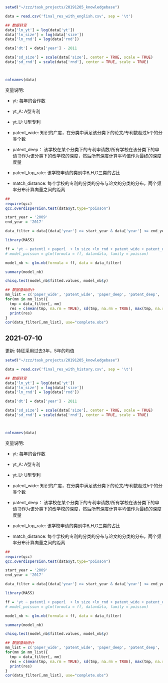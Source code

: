 

```r

setwd("~/zzz/task_projects/20191205_knowledgebase")

data = read.csv('final_res_with_english.csv', sep = '\t')

## 数据转变
data['ln_yt'] = log(data['yt'])
data['ln_size'] = log(data['size'])
data['ln_rnd'] = log(data['rnd'])

data['dt'] = data['year'] - 2011

data['sd_size'] = scale(data['size'], center = TRUE, scale = TRUE)
data['sd_rnd'] = scale(data['rnd'], center = TRUE, scale = TRUE)



colnames(data)
```

变量说明:

- yt: 每年的合作数
- yt_A: A型专利
- yt_U: U型专利
- patent_wide: 知识的广度，在分类中满足该分类下的论文/专利数超过5个的分类个数
- patent_deep： 该学校在某个分类下的专利申请数/所有学校在该分类下的申请书作为该分类下的改学校的深度，然后所有深度计算平均值作为最终的深度度量

- patent_top_rate: 该学校申请的类别中B,H,G三类的占比
- match_distance: 每个学校的专利的分类的分布与论文的分类的分布，两个频率分布计算向量之间的距离


```r
##
require(qcc)
qcc.overdispersion.test(data$yt,type="poisson") 
```


```r
start_year = '2009'
end_year = '2017'

data_filter = data[(data['year'] >= start_year & data['year'] <= end_year),]
```

```r
library(MASS)

ff = 'yt ~ patent1 + paper1  + ln_size +ln_rnd + patent_wide + patent_deep + paper_wide + paper_deep + match_distance + patent_top_rate + dt'
# model_poisson = glm(formula = ff, data=data, family = poisson)

model_nb <- glm.nb(formula = ff, data = data_filter)

summary(model_nb)
```

```r
chisq.test(model_nb$fitted.values, model_nb$y)
```

```r
## 数据基础统计
mm_list = c('paper_wide', 'patent_wide', 'paper_deep', 'patent_deep', 'paper1', 'patent1', 'match_distance', 'sd_size', 'sd_rnd', 'patent_top_rate')
for(mm in mm_list){
  tmp = data_filter[, mm]
  res = c(mean(tmp, na.rm = TRUE), sd(tmp, na.rm = TRUE), max(tmp, na.rm = TRUE), min(tmp, na.rm = TRUE))
  print(res)
}
cor(data_filter[,mm_list], use="complete.obs")
```


## 2021-07-10

更新: 特征采用过去3年，5年的均值


```r

setwd("~/zzz/task_projects/20191205_knowledgebase")

data = read.csv('final_res_with_history.csv', sep = '\t')

## 数据转变
data['ln_yt'] = log(data['yt'])
data['ln_size'] = log(data['size'])
data['ln_rnd'] = log(data['rnd'])

data['dt'] = data['year'] - 2011

data['sd_size'] = scale(data['size'], center = TRUE, scale = TRUE)
data['sd_rnd'] = scale(data['rnd'], center = TRUE, scale = TRUE)



colnames(data)
```

变量说明:

- yt: 每年的合作数
- yt_A: A型专利
- yt_U: U型专利
- patent_wide: 知识的广度，在分类中满足该分类下的论文/专利数超过5个的分类个数
- patent_deep： 该学校在某个分类下的专利申请数/所有学校在该分类下的申请书作为该分类下的改学校的深度，然后所有深度计算平均值作为最终的深度度量

- patent_top_rate: 该学校申请的类别中B,H,G三类的占比
- match_distance: 每个学校的专利的分类的分布与论文的分类的分布，两个频率分布计算向量之间的距离


```r
##
require(qcc)
qcc.overdispersion.test(data$yt,type="poisson") 
```


```r
start_year = '2009'
end_year = '2017'

data_filter = data[(data['year'] >= start_year & data['year'] <= end_year),]
```

```r
library(MASS)

ff = 'yt ~ patent1 + paper1  + ln_size +ln_rnd + patent_wide + patent_deep + paper_wide + paper_deep + match_distance + patent_top_rate + dt'
# model_poisson = glm(formula = ff, data=data, family = poisson)

model_nb <- glm.nb(formula = ff, data = data_filter)

summary(model_nb)
```

```r
chisq.test(model_nb$fitted.values, model_nb$y)
```

```r
## 数据基础统计
mm_list = c('paper_wide', 'patent_wide', 'paper_deep', 'patent_deep', 'paper1', 'patent1', 'match_distance', 'sd_size', 'sd_rnd', 'patent_top_rate')
for(mm in mm_list){
  tmp = data_filter[, mm]
  res = c(mean(tmp, na.rm = TRUE), sd(tmp, na.rm = TRUE), max(tmp, na.rm = TRUE), min(tmp, na.rm = TRUE))
  print(res)
}
cor(data_filter[,mm_list], use="complete.obs")
```








